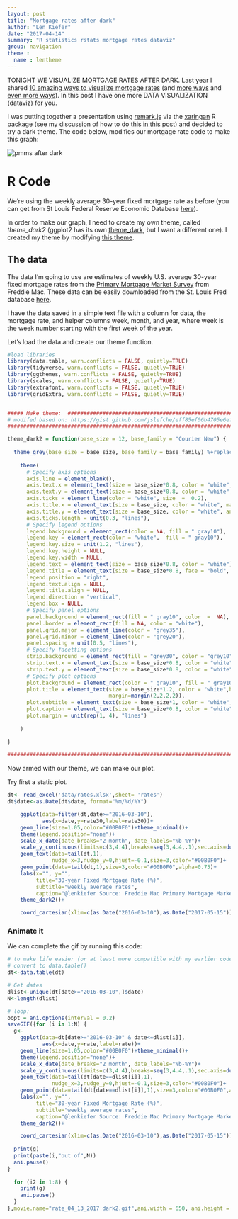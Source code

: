 ```yaml
---
layout: post
title: "Mortgage rates after dark"
author: "Len Kiefer"
date: "2017-04-14"
summary: "R statistics rstats mortgage rates dataviz"
group: navigation
theme :
  name : lentheme
---
```


TONIGHT WE VISUALIZE MORTGAGE RATES AFTER DARK.  Last year I shared [10 amazing ways to visualize mortgage rates]({% post_url 2016-12-08-10-ways-to-visualize-rates %})  (and [more ways]({% post_url 2016-12-15-more-amazing-mortgage-viz %}) and [even more ways]({% post_url 2016-12-18-more-ways-to-visualize-rates %})).  In this post I have one more DATA VISUALIZATION (dataviz) for you.

I was putting together a presentation using [remark.js](https://github.com/gnab/remark) via the [xaringan](https://github.com/yihui/xaringan) R package (see my discussion of how to do this [in this post]({% post_url 2017-02-04-hello-ninja %})) and decided to try a dark theme.  The code below, modifies our mortgage rate code to make this graph:

<img src="{{ site.url }}/img/charts_apr_14_2017/rate_04_13_2017 dark2.gif" alt="pmms after dark"/>


# R Code

We're using the weekly average 30-year fixed mortgage rate as before (you can get from St Louis Federal Reserve Economic Database [here](https://fred.stlouisfed.org/series/MORTGAGE30US)). 

In order to make our graph, I need to create my own theme, called *theme_dark2* (ggplot2 has its own [theme_dark](http://ggplot2.tidyverse.org/reference/ggtheme.html), but I want a different one).  I created my theme by modifying [this theme](https://jonlefcheck.net/2013/03/11/black-theme-for-ggplot2-2/).



## The data

The data I'm going to use are estimates of weekly U.S. average 30-year fixed mortgage rates from the [Primary Mortgage Market Survey](http://www.freddiemac.com/pmms/index.html) from Freddie Mac. These data can be easily downloaded from the St. Louis Fred database [here](http://bit.ly/2hli7Sh).

I have the data saved in a simple text file with a column for data, the mortgage rate, and helper columns week, month, and year, where week is the week number starting with the first week of the year.

Let's load the data and create our theme function.


``` r
#load libraries
library(data.table, warn.conflicts = FALSE, quietly=TRUE)
library(tidyverse, warn.conflicts = FALSE, quietly=TRUE)
library(ggthemes, warn.conflicts = FALSE, quietly=TRUE)
library(scales, warn.conflicts = FALSE, quietly=TRUE)
library(extrafont, warn.conflicts = FALSE, quietly=TRUE)
library(gridExtra, warn.conflicts = FALSE, quietly=TRUE)


##### Make theme:  ######################################################
# modifed based on: https://gist.github.com/jslefche/eff85ef06b4705e6efbc
#########################################################################

theme_dark2 = function(base_size = 12, base_family = "Courier New") {
  
  theme_grey(base_size = base_size, base_family = base_family) %+replace%
    
    theme(
      # Specify axis options
      axis.line = element_blank(),  
      axis.text.x = element_text(size = base_size*0.8, color = "white", lineheight = 0.9),  
      axis.text.y = element_text(size = base_size*0.8, color = "white", lineheight = 0.9),  
      axis.ticks = element_line(color = "white", size  =  0.2),  
      axis.title.x = element_text(size = base_size, color = "white", margin = margin(0, 10, 0, 0)),  
      axis.title.y = element_text(size = base_size, color = "white", angle = 90, margin = margin(0, 10, 0, 0)),  
      axis.ticks.length = unit(0.3, "lines"),   
      # Specify legend options
      legend.background = element_rect(color = NA, fill = " gray10"),  
      legend.key = element_rect(color = "white",  fill = " gray10"),  
      legend.key.size = unit(1.2, "lines"),  
      legend.key.height = NULL,  
      legend.key.width = NULL,      
      legend.text = element_text(size = base_size*0.8, color = "white"),  
      legend.title = element_text(size = base_size*0.8, face = "bold", hjust = 0, color = "white"),  
      legend.position = "right",  
      legend.text.align = NULL,  
      legend.title.align = NULL,  
      legend.direction = "vertical",  
      legend.box = NULL, 
      # Specify panel options
      panel.background = element_rect(fill = " gray10", color  =  NA),  
      panel.border = element_rect(fill = NA, color = "white"),  
      panel.grid.major = element_line(color = "grey35"),  
      panel.grid.minor = element_line(color = "grey20"),  
      panel.spacing = unit(0.5, "lines"),   
      # Specify facetting options
      strip.background = element_rect(fill = "grey30", color = "grey10"),  
      strip.text.x = element_text(size = base_size*0.8, color = "white"),  
      strip.text.y = element_text(size = base_size*0.8, color = "white",angle = -90),  
      # Specify plot options
      plot.background = element_rect(color = " gray10", fill = " gray10"),  
      plot.title = element_text(size = base_size*1.2, color = "white",hjust=0,lineheight=1.25,
                                margin=margin(2,2,2,2)),  
      plot.subtitle = element_text(size = base_size*1, color = "white",hjust=0,  margin=margin(2,2,2,2)),  
      plot.caption = element_text(size = base_size*0.8, color = "white",hjust=0),  
      plot.margin = unit(rep(1, 4), "lines")
      
    )
  
}

########################################################################
```

Now armed with our theme, we can make our plot.

Try first a static plot.

```r
dt<- read_excel('data/rates.xlsx',sheet= 'rates')
dt$date<-as.Date(dt$date, format="%m/%d/%Y")

    ggplot(data=filter(dt,date>="2016-03-10"), 
           aes(x=date,y=rate30,label=rate30))+
    geom_line(size=1.05,color="#00B0F0")+theme_minimal()+
    theme(legend.position="none")+
    scale_x_date(date_breaks="2 month", date_labels="%b-%Y")+
    scale_y_continuous(limits=c(3,4.4),breaks=seq(3,4.4,.1),sec.axis=dup_axis())+
    geom_text(data=tail(dt,1),
              nudge_x=3,nudge_y=0,hjust=-0.1,size=3,color="#00B0F0")+
    geom_point(data=tail(dt,1),size=3,color="#00B0F0",alpha=0.75)+
    labs(x="", y="",
         title="30-year Fixed Mortgage Rate (%)",
         subtitle="weekly average rates",
         caption="@lenkiefer Source: Freddie Mac Primary Mortgage Market Survey")+
    theme_dark2()+

    coord_cartesian(xlim=c(as.Date("2016-03-10"),as.Date("2017-05-15")), y=c(3.4,4.4))
```
    
### Animate it

We can complete the gif by running this code:
    
```r

# to make life easier (or at least more compatible with my earlier code!)
# convert to data.table()
dt<-data.table(dt)

# Get dates
dlist<-unique(dt[date>="2016-03-10",]$date)
N<-length(dlist)

# loop:
oopt = ani.options(interval = 0.2)
saveGIF({for (i in 1:N) {
  g<-
    ggplot(data=dt[date>="2016-03-10" & date<=dlist[i]], 
           aes(x=date,y=rate,label=rate))+
    geom_line(size=1.05,color="#00B0F0")+theme_minimal()+
    theme(legend.position="none")+
    scale_x_date(date_breaks="2 month", date_labels="%b-%Y")+
    scale_y_continuous(limits=c(3,4.4),breaks=seq(3,4.4,.1),sec.axis=dup_axis())+
    geom_text(data=tail(dt[date==dlist[i]],1),
              nudge_x=3,nudge_y=0,hjust=-0.1,size=3,color="#00B0F0")+
    geom_point(data=tail(dt[date==dlist[i]],1),size=3,color="#00B0F0",alpha=0.75)+
    labs(x="", y="",
         title="30-year Fixed Mortgage Rate (%)",
         subtitle="weekly average rates",
         caption="@lenkiefer Source: Freddie Mac Primary Mortgage Market Survey")+
    theme_dark2()+

    coord_cartesian(xlim=c(as.Date("2016-03-10"),as.Date("2017-05-15")), y=c(3.4,4.4))
  
  print(g)
  print(paste(i,"out of",N))
  ani.pause()
}
  
  for (i2 in 1:8) {
    print(g)
    ani.pause()
  }
},movie.name="rate_04_13_2017 dark2.gif",ani.width = 650, ani.height = 400)

```
